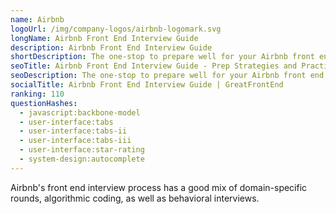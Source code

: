 ```yaml
---
name: Airbnb
logoUrl: /img/company-logos/airbnb-logomark.svg
longName: Airbnb Front End Interview Guide
description: Airbnb Front End Interview Guide
shortDescription: The one-stop to prepare well for your Airbnb front end interviews.
seoTitle: Airbnb Front End Interview Guide - Prep Strategies and Practice Questions
seoDescription: The one-stop to prepare well for your Airbnb front end interviews. Discover insider tips, optimal prep strategies, and practice questions known to be tested.
socialTitle: Airbnb Front End Interview Guide | GreatFrontEnd
ranking: 110
questionHashes:
  - javascript:backbone-model
  - user-interface:tabs
  - user-interface:tabs-ii
  - user-interface:tabs-iii
  - user-interface:star-rating
  - system-design:autocomplete
---
```


Airbnb's front end interview process has a good mix of domain-specific rounds, algorithmic coding, as well as behavioral interviews.
